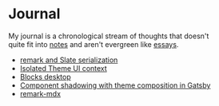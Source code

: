 # Journal

My journal is a chronological stream of thoughts that doesn't  
quite fit into [notes](/txt/) and aren't evergreen like [essays](/writing).

- [remark and Slate serialization](/journal/4-remark-and-slate-serialization)
- [Isolated Theme UI context](/journal/3-isolated-theme-ui-context)
- [Blocks desktop](/journal/2-blocks-desktop)
- [Component shadowing with theme composition in Gatsby](/journal/1-component-shadowing-with-theme-composition-in-gatsby)
- [remark-mdx](/journal/0-remark-mdx)
